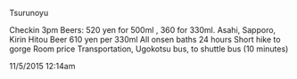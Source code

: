 Tsurunoyu

Checkin 3pm
Beers: 520 yen for 500ml , 360 for 330ml. Asahi, Sapporo, Kirin
Hitou Beer 610 yen per 330ml
All onsen baths 24 hours
Short hike to gorge
Room price
Transportation, Ugokotsu bus, to shuttle bus (10 minutes)

11/5/2015 12:14am

